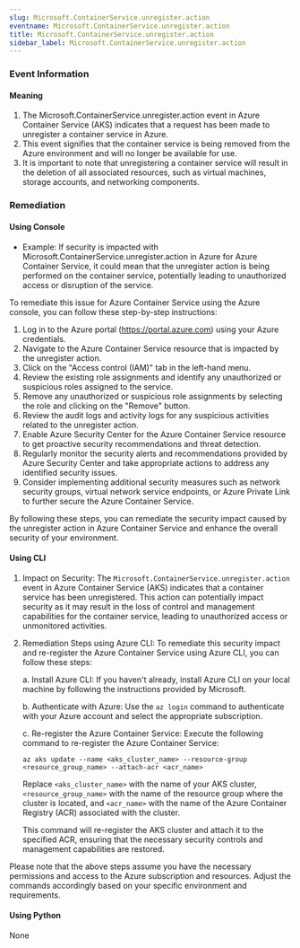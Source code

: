 ```yaml
--- 
slug: Microsoft.ContainerService.unregister.action
eventname: Microsoft.ContainerService.unregister.action
title: Microsoft.ContainerService.unregister.action
sidebar_label: Microsoft.ContainerService.unregister.action
---
```

                       
### Event Information

#### Meaning

1. The Microsoft.ContainerService.unregister.action event in Azure Container Service (AKS) indicates that a request has been made to unregister a container service in Azure.
2. This event signifies that the container service is being removed from the Azure environment and will no longer be available for use.
3. It is important to note that unregistering a container service will result in the deletion of all associated resources, such as virtual machines, storage accounts, and networking components.

### Remediation

#### Using Console

- Example: If security is impacted with Microsoft.ContainerService.unregister.action in Azure for Azure Container Service, it could mean that the unregister action is being performed on the container service, potentially leading to unauthorized access or disruption of the service.

To remediate this issue for Azure Container Service using the Azure console, you can follow these step-by-step instructions:

1. Log in to the Azure portal (https://portal.azure.com) using your Azure credentials.
2. Navigate to the Azure Container Service resource that is impacted by the unregister action.
3. Click on the "Access control (IAM)" tab in the left-hand menu.
4. Review the existing role assignments and identify any unauthorized or suspicious roles assigned to the service.
5. Remove any unauthorized or suspicious role assignments by selecting the role and clicking on the "Remove" button.
6. Review the audit logs and activity logs for any suspicious activities related to the unregister action.
7. Enable Azure Security Center for the Azure Container Service resource to get proactive security recommendations and threat detection.
8. Regularly monitor the security alerts and recommendations provided by Azure Security Center and take appropriate actions to address any identified security issues.
9. Consider implementing additional security measures such as network security groups, virtual network service endpoints, or Azure Private Link to further secure the Azure Container Service.

By following these steps, you can remediate the security impact caused by the unregister action in Azure Container Service and enhance the overall security of your environment.

#### Using CLI

1. Impact on Security: The `Microsoft.ContainerService.unregister.action` event in Azure Container Service (AKS) indicates that a container service has been unregistered. This action can potentially impact security as it may result in the loss of control and management capabilities for the container service, leading to unauthorized access or unmonitored activities.

2. Remediation Steps using Azure CLI: To remediate this security impact and re-register the Azure Container Service using Azure CLI, you can follow these steps:

   a. Install Azure CLI: If you haven't already, install Azure CLI on your local machine by following the instructions provided by Microsoft.

   b. Authenticate with Azure: Use the `az login` command to authenticate with your Azure account and select the appropriate subscription.

   c. Re-register the Azure Container Service: Execute the following command to re-register the Azure Container Service:

      ```
      az aks update --name <aks_cluster_name> --resource-group <resource_group_name> --attach-acr <acr_name>
      ```

      Replace `<aks_cluster_name>` with the name of your AKS cluster, `<resource_group_name>` with the name of the resource group where the cluster is located, and `<acr_name>` with the name of the Azure Container Registry (ACR) associated with the cluster.

      This command will re-register the AKS cluster and attach it to the specified ACR, ensuring that the necessary security controls and management capabilities are restored.

Please note that the above steps assume you have the necessary permissions and access to the Azure subscription and resources. Adjust the commands accordingly based on your specific environment and requirements.

#### Using Python

None


 